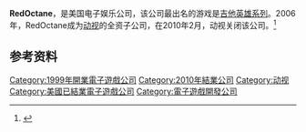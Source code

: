 {{NoteTA
| G1=Games
}}
{{Infobox company
| name = RedOctane
| type = 动视旗下子公司
| logo =
| fate = 关闭
| foundation = 1999
| defunct = 2010年2月11日
| location_city = 加利福尼亚州芒廷维尤
| location_country = [[美国|美国]]
| owner = [[动视|动视]]
| key_people = [[Kai_Huang|Kai Huang]] (CEO和联合创办人),<br /> Charles Huang (COO和联合创办人)<br />
[[Kelly_Sumner|Kelly Sumner]] (CEO)
[[Jack_McCauley|Jack McCauley]] (负责研发的主管)
| industry = [[Video_game_industry|Interactive entertainment]]
| products =
| homepage =
}}

'''RedOctane'''，是美国电子娱乐公司，该公司最出名的游戏是[[吉他英雄系列|吉他英雄系列]]。2006年，RedOctane成为[[动视|动视]]的全资子公司，在2010年2月，动视关闭该公司。<ref>{{cite web|url=http://www.1up.com/do/newsStory?cId=3177930|title=Original Guitar Hero Publisher RedOctane Shut Down|author=Chris Pereira|deadurl=yes|archiveurl=https://archive.is/20130101232913/http://www.1up.com/do/newsStory?cId=3177930|archivedate=2013-01-01|accessdate=2015-11-05}}</ref>

== 参考资料 ==
{{Reflist}}

{{动视}}

{{DEFAULTSORT:RedOctane}}
[[Category:1999年開業電子遊戲公司|Category:1999年開業電子遊戲公司]]
[[Category:2010年結業公司|Category:2010年結業公司]]
[[Category:动视|Category:动视]]
[[Category:美國已結業電子遊戲公司|Category:美國已結業電子遊戲公司]]
[[Category:電子遊戲開發公司|Category:電子遊戲開發公司]]

{{Activision-stub}}
{{US-videogame-company-stub}}